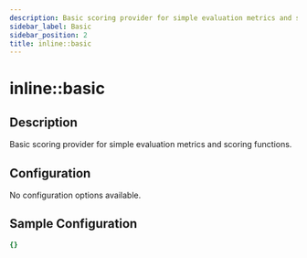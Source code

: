 ```yaml
---
description: Basic scoring provider for simple evaluation metrics and scoring functions
sidebar_label: Basic
sidebar_position: 2
title: inline::basic
---
```


# inline::basic

## Description

Basic scoring provider for simple evaluation metrics and scoring functions.

## Configuration

No configuration options available.

## Sample Configuration

```yaml
{}
```
